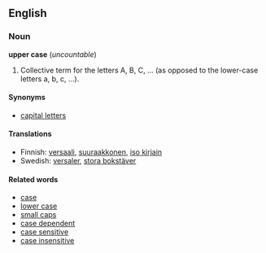 == English ==
===Noun===
'''upper case''' (''uncountable'')

# Collective term for the letters A, B, C, ... (as opposed to the lower-case letters a, b, c, ...).

====Synonyms====
*[[capital letter]]s

====Translations====
*Finnish: [[versaali]], [[suuraakkonen]], [[iso kirjain]]
*Swedish: [[versaler]], [[stora bokstäver]]

====Related words====
*[[case]]
*[[lower case]]
*[[small caps]]
*[[case dependent]]
*[[case sensitive]]
*[[case insensitive]]